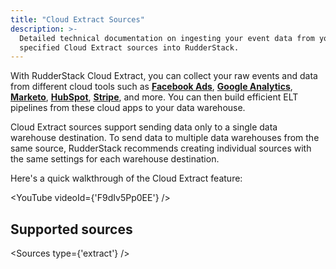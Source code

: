 ```yaml
---
title: "Cloud Extract Sources"
description: >-
  Detailed technical documentation on ingesting your event data from your
  specified Cloud Extract sources into RudderStack.
---
```


With RudderStack Cloud Extract, you can collect your raw events and data from different cloud tools such as [**Facebook Ads**](https://www.facebook.com/business/ads), [**Google Analytics**](https://analytics.google.com/), [**Marketo**](https://www.marketo.com/), [**HubSpot**](https://www.hubspot.com/), [**Stripe**](stripe/), and more. You can then build efficient ELT pipelines from these cloud apps to your data warehouse.

<div class="warningBlock">
Cloud Extract sources support sending data only to a single <Link to="/destinations/warehouse-destinations/">data warehouse destination</Link>. To send data to multiple data warehouses from the same source, RudderStack recommends creating individual sources with the same settings for each warehouse destination.
</div>

Here's a quick walkthrough of the Cloud Extract feature:

<!--https://www.youtube.com/watch?v=F9dIv5Pp0EE-->

<YouTube
  videoId={'F9dIv5Pp0EE'}
/>

## Supported sources

<Sources
  type={'extract'}
/>

